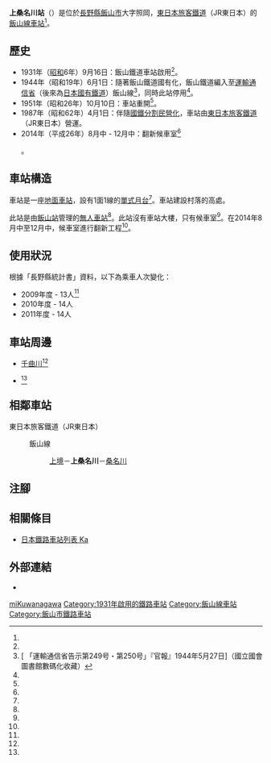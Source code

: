 {{NoteTA
|T=zh-hans:上桑名川站;zh-hk:上桑名川站;zh-tw:上桑名川車站;
|1=zh-hans:上桑名川站;zh-hk:上桑名川站;zh-tw:上桑名川車站;
}}
{{Infobox station
|公司色 = green
|站名 = 上桑名川
|圖片 = JR Kami Kuwanagawa sta 001.jpg
|圖片說明 = 車站入口（2013年11月）
|日文原名 = 上桑名川
|平假名 = かみくわながわ
|羅馬拼音 = Kami-Kuwanagawa
|副站名 = 
|電報略號 = カク<ref name="nagano-zeneki">{{Cite book |author=信濃毎日新聞社出版部 |title=長野県鉄道全駅 増補改訂版 |publisher=信濃毎日新聞社 |date=2011-07-24 |isbn=9784784071647 |page=44|language=ja}}</ref>
|所在地 = {{JPN}}[[長野縣|長野縣]][[飯山市|飯山市]]大字照岡<ref name="zeneki21">{{Cite book|title =週刊 JR全駅・全車両基地 |publisher = {{Translink|ja|朝日新聞出版}} |series=週刊朝日百科 |volume  =21号 新潟駅・弥彦駅・津南駅ほか |date =2012-12-30 |page =25 |language=ja}}</ref>
|座標 = {{coord|36|57|44.88|N|138|26|28.57|E|type:railwaystation_region:JP-24|display=inline,title}}
|車站構造 = [[地面車站|地面車站]]
|月台配置 = 1面1線<ref name="zeneki21"/>
|啟用年月日 = 1931年（[[昭和|昭和]]6年）9月16日<ref name="zeneki21"/>
|廢站年月日 = 
|乘客人數 = 14
|上下車人次 = 
|統計年度 = 2011
|轉車 = 
|全寬備註 = [[無人車站|無人車站]]<ref name="zeneki21"/> <br/>海拔：317.7m<ref name="nagano-zeneki"/>
|adjacent = {{Adjacent stations|system=東日本旅客鐵道|line=飯山線|left=上境|right=桑名川|note-left=4.3km|note-mid=距離[[豐野站|豐野]]35.4km|note-right=2.2km}}
}}
'''上桑名川站'''（{{jpn|j=上桑名川駅|hg=かみくわながわえき|rm=Kami-Kuwanagawa eki|f=y}}）是位於[[長野縣|長野縣]][[飯山市|飯山市]]大字照岡，[[東日本旅客鐵道|東日本旅客鐵道]]（JR東日本）的[[飯山線|飯山線]][[鐵路車站|車站]]<ref name="zeneki21"/>。

== 歷史 ==
* 1931年（[[昭和|昭和]]6年）9月16日：飯山鐵道車站啟用<ref name="zeneki21"/>。
* 1944年（昭和19年）6月1日：隨著飯山鐵道國有化，飯山鐵道編入至[[運輸通信省_(日本)|運輸通信省]]（後來為[[日本國有鐵道|日本國有鐵道]]）飯山線<ref>[{{NDLDC|2961710/3}} 「運輸通信省告示第249号・第250号」『官報』1944年5月27日]（國立國會圖書館數碼化收藏）</ref>，同時此站停用<ref name="zeneki21"/>。
* 1951年（昭和26年）10月10日：車站重開<ref name="zeneki21"/>。
* 1987年（昭和62年）4月1日：伴隨[[國鐵分割民營化|國鐵分割民營化]]，車站由[[東日本旅客鐵道|東日本旅客鐵道]]（JR東日本）營運。
* 2014年（平成26年）8月中 - 12月中：翻新候車室<ref name="press/140820-1">{{Cite press release|url=https://www.jreast.co.jp/nagano/pdf/140820-1.pdf|title=飯山線の駅舎を美化します! ～新幹線飯山駅開業に合わせ魅力ある観光路線化を目指して～|format=PDF|publisher=東日本旅客鉄道長野支社|date=2014-08-08|accessdate=2020-05-25|archiveurl=https://web.archive.org/web/20150105224413/http://www.jreast.co.jp/nagano/pdf/140820-1.pdf|archivedate=2015-01-05|language=ja|dead-url=no}}</ref>。

== 車站構造 ==
車站是一座[[地面車站|地面車站]]，設有1面1線的[[單式月台|單式月台]]<ref name="zeneki21"/>。車站建設村落的高處。

此站是由[[飯山站|飯山站]]管理的[[無人車站|無人車站]]<ref name="zeneki21"/>。此站沒有車站大樓，只有候車室<ref name="zeneki21"/>。在2014年8月中至12月中，候車室進行翻新工程<ref name="press/140820-1" />。

== 使用狀況 ==
根據「長野縣統計書」資料，以下為乘車人次變化：
* 2009年度 - 13人<ref name="nagano-zeneki"/>
* 2010年度 - 14人
* 2011年度 - 14人

== 車站周邊 ==
* [[信濃川|千曲川]]<ref name="nagano-zeneki"/>
* {{Translink|ja|長野県道408号箕作飯山線|長野縣道408號箕作飯山線}}<ref name="zeneki21"/>

== 相鄰車站 ==
; 東日本旅客鐵道（JR東日本）
: {{Color|#7bc24b|■}}飯山線
:: [[上境站|上境]]－'''上桑名川'''－[[桑名川站|桑名川]]

== 注腳 ==
{{Reflist}}

== 相關條目 ==
{{Commonscat|Kami-Kuwanagawa Station}}
* [[日本鐵路車站列表_Ka|日本鐵路車站列表 Ka]]

== 外部連結 ==
*{{外部連結/JR東日本車站|486|上桑名川}}

{{飯山線}}

{{DEFAULTSORT:Kami-Kuwanagawa}}
[[Category:日本鐵路車站_Ka|miKuwanagawa]]
[[Category:1931年啟用的鐵路車站|Category:1931年啟用的鐵路車站]]
[[Category:飯山線車站|Category:飯山線車站]]
[[Category:飯山市鐵路車站|Category:飯山市鐵路車站]]